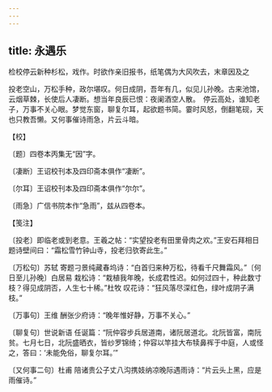 ```yaml
---
---
---
```

title: 永遇乐
---



检校停云新种杉松，戏作。时欲作亲旧报书，纸笔偶为大风吹去，末章因及之





投老空山，万松手种，政尔堪叹。何日成阴，吾年有几，似见儿孙晚。古来池馆，云烟草棘，长使后人凄断。想当年良辰已恨：夜阑酒空人散。　停云高处，谁知老子，万事不关心眼。梦觉东窗，聊复尔耳，起欲题书简。霎时风怒，倒翻笔砚，天也只教吾懒。又何事催诗雨急，片云斗暗。





【校】


〔题〕四卷本丙集无“因”字。

〔凄断〕王诏校刊本及四印斋本俱作“凄断”。

〔尔耳〕王诏校刊本及四印斋本俱作“尔尔”。

〔雨急〕广信书院本作“急雨”，兹从四卷本。





【笺注】


〔投老〕即临老或到老意。王羲之帖：“实望投老有田里骨肉之欢。”王安石拜相日题诗壁间曰：“霜松雪竹钟山寺，投老归欤寄此生。”

〔万松句〕苏轼 寄题刁景纯藏春坞诗：“白首归来种万松，待看千尺舞霜风。”〔何日至儿孙晚〕白居易 栽松诗：“栽植我年晚，长成君性迟。如何过四十，种此数寸枝？得见成阴否，人生七十稀。”杜牧 叹花诗：“狂风落尽深红色，绿叶成阴子满枝。”

〔万事句〕王维 酬张少府诗：“晚年惟好静，万事不关心。”

〔聊复句〕世说新语 任诞篇：“阮仲容步兵居道南，诸阮居道北。北阮皆富，南阮贫。七月七日，北阮盛晒衣，皆纱罗锦绮；仲容以竿挂大布犊鼻裈于中庭，人或怪之，答曰：‘未能免俗，聊复尔耳。’”

〔又何事二句〕杜甫 陪诸贵公子丈八沟携妓纳凉晚际遇雨诗：“片云头上黑，应是雨催诗。”